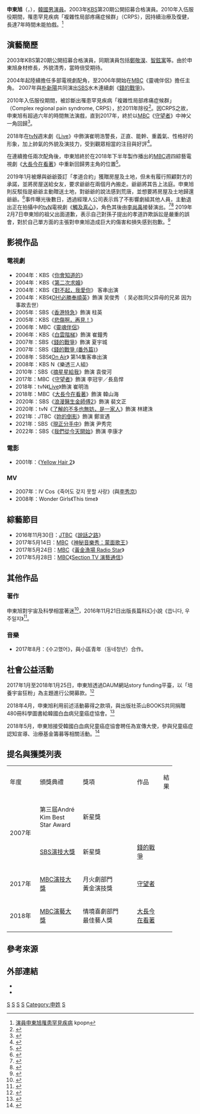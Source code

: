 {{藝人
| 姓名 = 申東旭
| 類型 = 男演員
| 圖片 =
| 圖片尺寸 = 
| 圖片簡介 = 
| 原名 = 申華植（{{lang|ko|신화식}}）
| 外文名 = 신동욱
| 羅馬拼音 = Shin Dong-Wook
| 國籍 = {{KOR}}
| 出生日期 = {{birth_date_and_age|1982|9|14}}
| 出生地點 = {{KOR}}[[首爾特別市|首爾特別市]]
| 語言 = [[韓語|韓語]]
| 教育程度 = [[國民大學|國民大學]]戲劇電影學系
| 宗教信仰 = 
| 配偶 = 
| 音樂類型 = 
| 演奏樂器 = 
| 出身地 = 
| 出道作 = 《[[你會知道的|你會知道的]]》
| 代表作 = 《[[錢的戰爭|錢的戰爭]]》<br>《[[Live_(韓國電視劇)|Live]]》
| 出道日期 = 2003年
| 經紀公司 = Snowball Entertainment
}}
'''申東旭'''（{{lang-ko|신동욱}}，{{bd|1982年|9月14日|catIdx=S申}}），[[韓國|韓國]][[男演員|男演員]]。2003年[[KBS|KBS]]第20期公開招募合格演員。2010年入伍服役期間，罹患罕見疾病「複雜性局部疼痛症候群」（CRPS），因持續治療及復健，長達7年時間未能拍戲。<ref>[http://kpopn.niusnews.com/=K2uujfs9 演員申東旭罹患罕見疾病] {{Wayback|url=http://kpopn.niusnews.com/=K2uujfs9 |date=20170413154438 }}kpopn</ref>

== 演藝簡歷 ==
2003年KBS第20期公開招募合格演員，同期演員包括[[鄭敬淏|鄭敬淏]]、[[智鉉寓|智鉉寓]]等。由於申東旭身材修長，外貌清秀，當時倍受期待。

2004年起陸續擔任多部電視劇配角，至2006年開始在[[MBC|MBC]]《靈魂伴侶》擔任主角。
2007年與[[朴新陽|朴新陽]]共同演出[[SBS_(韓國)|SBS]]水木連續劇《[[錢的戰爭|錢的戰爭]]》。

2010年入伍服役期間，被診斷出罹患罕見疾病「複雜性局部疼痛症候群」（Complex regional pain syndrome, CRPS），於2011年除役<ref>{{Cite web |url=https://www.kpopn.com/2011/07/27/申東旭因疾病判定除役/ |title=申東旭因疾病判定除役 |access-date=2022-01-17 |archive-date=2019-12-07 |archive-url=https://web.archive.org/web/20191207172309/https://www.kpopn.com/2011/07/27/%e7%94%b3%e6%9d%b1%e6%97%ad%e5%9b%a0%e7%96%be%e7%97%85%e5%88%a4%e5%ae%9a%e9%99%a4%e5%bd%b9 |dead-url=no }}</ref>。因CRPS之故，申東旭有超過六年的時間無法演戲，直到2017年，終於以[[MBC|MBC]]《[[守望者_(電視劇)|守望者]]》中神父一角回歸<ref>{{Cite web  |url=http://tenasia.hankyung.com/archives/1170605#_enliple  |title=신동욱 측 “‘파수꾼’ 출연 확정… 건강 상태 호전” (공식)  |accessdate=2018-04-11  |archive-date=2018-04-12  |archive-url=https://web.archive.org/web/20180412001114/http://tenasia.hankyung.com/archives/1170605#_enliple  |dead-url=no  }}</ref>。

2018年在[[tvN|tvN]]週末劇《[[Live_(韓國電視劇)|Live]]》中飾演崔明浩警長，正直、能幹、重義氣、性格好的形象，加上帥氣的外貌及演技力，受到觀眾相當的注目與好評<ref>{{Cite web |url=http://www.kookje.co.kr/mobile/view.asp?gbn=v&code=0500&key=20180320.99099008467#cb |title=‘라이브’ 성동일-장현성-신동욱-이시언,‘선배 라인’ 배우 군단 |accessdate=2018-04-11 |archive-date=2018-04-12 |archive-url=https://web.archive.org/web/20180412082203/http://www.kookje.co.kr/mobile/view.asp?gbn=v&code=0500&key=20180320.99099008467#cb |dead-url=no }}</ref>。

在連續擔任兩次配角後，申東旭終於在2018年下半年製作播出的[[MBC|MBC]]週四綜藝電視劇《[[大長今在看著|大長今在看著]]》中重新回歸男主角的位置<ref>{{Cite web|url=https://hk.mobi.yahoo.com/celebrity/大長今在看著-舉行發布會-申東旭權俞利等出席-103028064.html|title=存档副本|access-date=2022-01-17|archive-date=2019-09-15|archive-url=https://web.archive.org/web/20190915224928/https://hk.mobi.yahoo.com/celebrity/%E5%A4%A7%E9%95%B7%E4%BB%8A%E5%9C%A8%E7%9C%8B%E8%91%97-%E8%88%89%E8%A1%8C%E7%99%BC%E5%B8%83%E6%9C%83-%E7%94%B3%E6%9D%B1%E6%97%AD%E6%AC%8A%E4%BF%9E%E5%88%A9%E7%AD%89%E5%87%BA%E5%B8%AD-103028064.html|dead-url=no}}</ref>。

2019年1月被爆與爺爺簽訂「孝道合約」獲贈房屋及土地，但未有履行照顧對方的承諾，並將房屋送給女友，要求爺爺在兩個月內搬走。爺爺將其告上法庭。申東旭則反駁指是爺爺主動贈送土地，對爺爺的說法感到荒唐，並想要將房屋及土地歸還爺爺。<ref>{{Cite web|title=稱對方自願送屋同地 申東旭否認曾呃爺爺|url=https://hk.on.cc/hk/bkn/cnt/entertainment/20190105/bkn-20190105015328750-0105_00862_001.html|work=on.cc東網|accessdate=2019-03-05|language=zh-hk|archive-date=2019-03-06|archive-url=https://web.archive.org/web/20190306044258/https://hk.on.cc/hk/bkn/cnt/entertainment/20190105/bkn-20190105015328750-0105_00862_001.html|dead-url=no}}</ref>事件曝光後數日，透過經理人公司表示爲了不影響劇組其他人員，主動退出正在拍攝中的[[TVN|tvN]]電視劇《[[觸及真心|觸及真心]]》，角色其後由[[李尚禹|李尚禹]]接替演出。<ref>{{Cite web|url=http://www.bntnews.cn/app/news.php?nid=53720|title=申东旭从《触及真心》下车 tvN﹕不影响拍摄进度|accessdate=2019-03-05|author=|date=2019-01-07|publisher=bnt新闻|archive-date=2019-03-06|archive-url=https://web.archive.org/web/20190306044516/http://www.bntnews.cn/app/news.php?nid=53720|dead-url=no}}</ref><ref>{{Cite web|title=tvN《觸及真心》李尚禹接替申東旭出演！新預告再公開…劉寅娜誓言要把李棟旭「撕碎」？|url=https://www.koreastardaily.com/tc/news/113059|work=KSD 韓星網|accessdate=2019-03-05|language=zh-Hant|archive-date=2019-03-06|archive-url=https://web.archive.org/web/20190306043203/https://www.koreastardaily.com/tc/news/113059|dead-url=no}}</ref>
2019年2月7日申東旭的祖父出面道歉，表示自己對孫子提出的孝道詐欺訴訟是嚴重的誤會，對於自己單方面的主張對申東旭造成巨大的傷害和損失感到抱歉。<ref>{{Cite web |url=http://m.chosun.com/svc/article.html?sname=news&contid=2019020702003&Dep0=www.google.com&utm_source=www.google.com&utm_medium=unknown&utm_campaign=news#Redyho |title='효도사기' 소송 낸 배우 신동욱 조부 "큰 오해" 손자에게 사과 |accessdate=2019-03-06 |archive-date=2019-03-06 |archive-url=https://web.archive.org/web/20190306234923/http://m.chosun.com/svc/article.html?sname=news&contid=2019020702003&Dep0=www.google.com&utm_source=www.google.com&utm_medium=unknown&utm_campaign=news#Redyho |dead-url=no }}</ref>

== 影視作品 ==
=== 電視劇 ===
*2004年：KBS《[[你會知道的|你會知道的]]》
*2004年：KBS《[[第二次求婚|第二次求婚]]》
*2004年：KBS《[[對不起，我愛你_(電視劇)|對不起，我愛你]]》 客串出演
*2004年：KBS《[[OH!必勝奉順英|OH!必勝奉順英]]》飾演 吴俊秀 （ 吴必胜同父异母的兄弟 因为事故去世） 
*2005年：SBS《[[香港特急|香港特急]]》飾演 柱英
*2005年：KBS《[[悲傷啊，再見！|悲傷啊，再見！]]》
*2006年：MBC《[[靈魂伴侶_(電視劇)|靈魂伴侶]]》
*2006年：KBS《[[白雲階梯|白雲階梯]]》飾演 崔鐘秀
*2007年：SBS《[[錢的戰爭|錢的戰爭]]》飾演 夏宇城
*2007年：SBS《[[錢的戰爭#錢的戰爭（番外篇）|錢的戰爭 (番外篇)]]》
*2008年：SBS《[[On_Air|On Air]]》 第14集客串出演
*2008年：KBS N《樂透三人組》
*2010年：SBS《[[摘星星給我|摘星星給我]]》飾演 袁俊河
*2017年：MBC《[[守望者_(電視劇)|守望者]]》飾演 李冠宇／長島悍
*2018年：tvN《[[Live_(韓國電視劇)|Live]]》飾演 崔明浩
*2018年：MBC《[[大長今在看著|大長今在看著]]》飾演 韓山海
*2020年：SBS《[[浪漫醫生金師傅2|浪漫醫生金師傅2]]》飾演 裴文正
*2020年：tvN《[[了解的不多也無妨，是一家人|了解的不多也無妨，是一家人]]》飾演 林建洙
*2021年：JTBC《[[妳的倒影|妳的倒影]]》飾演 鄭宣遇
*2021年：SBS《[[現正分手中|現正分手中]]》飾演 尹秀完
*2022年：SBS《[[我們從今天開始|我們從今天開始]]》飾演 李康才

=== 電影 ===
*2001年：《[[Yellow_Hair_2|Yellow Hair 2]]》

=== MV ===
*2007年：IV Cos《죽어도 갖지 못할 사랑》(與[[李秀京|李秀京]])
*2008年：Wonder Girls《This time》

== 綜藝節目 ==
*2016年11月30日：[[JTBC|JTBC]]《[[說話之路|說話之路]]》
*2017年5月14日：[[文化廣播_(韓國)|MBC]]《[[神秘音樂秀：蒙面歌王|神秘音樂秀：蒙面歌王]]》
*2017年5月24日：[[文化廣播_(韓國)|MBC]]《[[黃金漁場_Radio_Star|黃金漁場 Radio Star]]》
*2017年5月28日：[[文化廣播_(韓國)|MBC]]《[[Section_TV_演藝通信|Section TV 演藝通信]]》

== 其他作品 ==
===著作===
申東旭對宇宙及科學相當著迷<ref>{{Cite web|url=https://storyfunding.daum.net/project/12844|title=배우 신동욱의 우주덕후 키우기|access-date=2018-04-14|archive-url=https://web.archive.org/web/20180414172450/https://storyfunding.daum.net/project/12844|archive-date=2018-04-14|dead-url=yes}}</ref>，2016年11月21日出版長篇科幻小說《씁니다, 우주일지》<ref>{{Cite web  |url=http://m.book.daum.net/mobile/detail/book.do?bookid=KOR9791130610320  |title=《씁니다, 우주일지》  |access-date=2018-04-10  |archive-url=https://web.archive.org/web/20180411174358/http://m.book.daum.net/mobile/detail/book.do?bookid=KOR9791130610320  |archive-date=2018-04-11  |dead-url=yes  }}</ref>。

===音樂===
*2017年8月：《수고했어》，與小區青年（동네청년）合作。

== 社會公益活動 ==
2017年1月至2018年1月25日，申東旭透過DAUM網站story funding平臺，以「培養宇宙狂粉」為主題進行公開募款。<ref>{{Cite web |url=https://storyfunding.daum.net/project/12844?#tabMenu/ |title=배우 신동욱의 우주덕후 키우기 /스토리펀딩 |access-date=2018-04-14 |archive-url=https://web.archive.org/web/20180414172450/https://storyfunding.daum.net/project/12844#tabMenu/ |archive-date=2018-04-14 |dead-url=yes }}</ref>

2018年4月，申東旭利用前述活動募得之款項，與出版社茶山BOOKS共同捐贈480冊科學圖書給韓國白血病兒童癌症協會。<ref>{{Cite web |url=http://m.nowtimes.co.kr/news/articleView.html?idxno=3212 |title=다산북스와 배우 신동욱, 한국백혈병소아암협회에 과학 도서 기증 |access-date=2018-06-03 |archive-date=2019-09-18 |archive-url=https://web.archive.org/web/20190918020423/http://m.nowtimes.co.kr/news/articleView.html?idxno=3212 |dead-url=no }}</ref>

2018年5月，申東旭接受韓國白血病兒童癌症協會聘任為宣傳大使，參與兒童癌症認知宣導、治療基金籌募等相關活動。<ref>{{Cite web |url=http://www.soaam.or.kr/board/view.php?code=nanumTalk&cat=&sq=6456&PHPSESSID=6c1fc424073f49010d58c10cb1d55fcb&ckattempt=1 |title=배우 신동욱, (사)한국백혈병소아암협회 홍보대사 위촉 |access-date=2018-06-03 |archive-date=2019-09-19 |archive-url=https://web.archive.org/web/20190919044634/http://www.soaam.or.kr/board/view.php?code=nanumTalk&cat=&sq=6456&PHPSESSID=6c1fc424073f49010d58c10cb1d55fcb&ckattempt=1 |dead-url=no }}</ref>

== 提名與獲獎列表 ==
{|class="wikitable" style="text-align:center"
|-style="background:#CCCCFF; color:#black; font-weight:bold" align="center"
| width="65"|年度 ||width="100"| 頒獎典禮 ||width="130"| 獎項 ||width="55"| 作品 ||width="10"|結果
|-
|rowspan=2| 2007年 || 第三屆André Kim Best Star Award || 新星獎 ||   || {{won}} 
|-
| [[SBS演技大獎|SBS演技大獎]] || 新星獎 || [[錢的戰爭|錢的戰爭]] || {{won}} 
|-
| 2017年 || [[2017_MBC演技大獎|MBC演技大獎]] || 月火劇部門<br>黃金演技獎 || [[守望者_(電視劇)|守望者]] || {{nom}} 
|-
| 2018年 || [[MBC演藝大獎|MBC演藝大獎]] || 情境喜劇部門<br>最佳藝人獎 || [[大長今在看著|大長今在看著]] || {{won}}
|}

== 參考來源 ==
<references />

== 外部連結 ==
*{{official|http://www.snowballent.com/}}{{ko}}
*{{instagram|iam_shinstealer}}{{ko}}

[[Category:韓國電視演員|S]]
[[Category:韓國電影演員|S]]
[[Category:國民大學校友|S]]
[[Category:首爾特別市出身人物|S]]
[[Category:申姓|Category:申姓]]
[[Category:韓國男演員|S]]